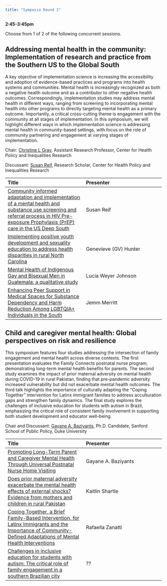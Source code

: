 ```yaml
---
title: "Symposia Round 2"
---
```


**2:45-3:45pm**

Choose from 1 of 2 of the following concurrent sessions.

## Addressing mental health in the community: Implementation of research and practice from the Southern US to the Global South

A key objective of implementation science is increasing the accessibility and adoption of evidence-based practices and programs into health systems and communities. Mental health is increasingly recognized as both a negative health outcome and as a contributor to other negative health outcomes. Correspondingly, implementation studies may address mental health in different ways, ranging from screening to incorporating mental health into other programs to directly targeting mental health as a primary outcome. Importantly, a critical cross-cutting theme is engagement with the community at all stages of implementation.  In this symposium, we will highlight different ways in which implementation science is addressing mental health in community-based settings, with focus on the role of community partnering and engagement at varying stages of implementation. 

Chair: [Christine L Gray](https://globalhealth.duke.edu/people/gray-christine), Assistant Research Professor, Center for Health Policy and Inequalities Research 

Discussant: [Susan Reif](https://globalhealth.duke.edu/people/reif-susan), Research Scholar, Center for Health Policy and Inequalities Research

| Title | Presenter | 
|:--   |:--      |
| [Community informed adaptation and implementation of a mental health and substance use screening and referral process in HIV Pre-exposure Prophylaxis (PrEP) care in the US Deep South](abstracts.html#community-informed-adaptation-and-implementation-of-a-mental-health-and-substance-use-screening-and-referral-process-in-hiv-pre-exposure-prophylaxis-prep-care-in-the-us-deep-south) | Susan Reif | 
| [Implementing positive youth development and sexuality education to address health disparities in rural North Carolina](abstracts.html#implementing-positive-youth-development-and-sexuality-education-to-address-health-disparities-in-rural-north-carolina) | Genevieve (GV) Hunter |
| [Mental Health of Indigenous Gay and Bisexual Men in Guatemala: a qualitative study](abstracts.html#mental-health-of-indigenous-gay-and-bisexual-men-in-guatemala-a-qualitative-study) | Lucia Weyer Johnson |
| [Enhancing Peer Support in Medical Spaces for Substance Dependency and Harm Reduction Among LGBTQIA+ Individuals in the South](abstracts.html#enhancing-peer-support-in-medical-spaces-for-substance-dependency-and-harm-reduction-among-lgbtqia-individuals-in-the-south) | Jemm Merritt |

## Child and caregiver mental health: Global perspectives on risk and resilience

This symposium features four studies addressing the intersection of family engagement and mental health across diverse contexts. The first presentation evaluates the Family Connects postnatal nurse program, demonstrating long-term mental health benefits for parents. The second study examines the impact of prior maternal adversity on mental health during COVID-19 in rural Pakistan, finding that pre-pandemic adversity increased vulnerability but did not exacerbate mental health outcomes. The third talk highlights the importance of culturally adapting the "Coping Together" intervention for Latinx immigrant families to address acculturation gaps and strengthen family dynamics. The final study explores the challenges of inclusive education for students with autism in Brazil, emphasizing the critical role of consistent family involvement in supporting both student development and educator well-being.

Chair and Discussant: [Gayane A. Baziyants](https://sanford.duke.edu/profile/gayane-baziyants/), Ph.D. Candidate, Sanford School of Public Policy, Duke University

| Title | Presenter | 
|:--   |:--      |
| [Promoting Long-Term Parent and Caregiver Mental Health Through Universal Postnatal Nurse Home Visiting](abstracts.html#promoting-long-term-parent-and-caregiver-mental-health-through-universal-postnatal-nurse-home-visiting) | Gayane A. Baziyants | 
| [Does prior maternal adversity exacerbate the mental health effects of external shocks? Evidence from mothers and children in rural Pakistan](abstracts.html#does-prior-maternal-adversity-exacerbate-the-mental-health-effects-of-external-shocks-evidence-from-mothers-and-children-in-rural-pakistan) | Kaitlin Shartle |
| [Coping Together, a Brief Family-Based Intervention, for Latinx Immigrants and the Importance of Community-Defined Adaptations of Mental Health Interventions](abstracts.html#coping-together-a-brief-family-based-intervention-for-latinx-immigrants-and-the-importance-of-community-defined-adaptations-of-mental-health-interventions) | Rafaella Zanatti |
| [Challenges in inclusive education for students with autism: The critical role of family engagement in a southern Brazilian city](abstracts.html#challenges-in-inclusive-education-for-students-with-autism-the-critical-role-of-family-engagement-in-a-southern-brazilian-city) | ?? |
